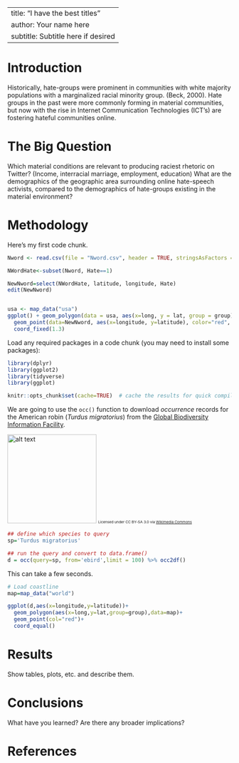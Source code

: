
---
title: "I have the best titles"
author: Your name here
subtitle: Subtitle here if desired
---

# Introduction
Historically, hate-groups were prominent in communities with white majority populations with a marginalized racial minority group. (Beck, 2000). Hate groups in the past were more commonly forming in material communities, but now with the rise in Internet Communication Technologies (ICT’s) are fostering hateful communities online.  


# The Big Question

Which material conditions are relevant to producing raciest rhetoric on Twitter? (Income, interracial marriage, employment, education)  What are the demographics of the geographic area surrounding online hate-speech activists, compared to the demographics of hate-groups existing in the material environment?

# Methodology

Here's my first code chunk.
```r
Nword <- read.csv(file = "Nword.csv", header = TRUE, stringsAsFactors = FALSE)

NWordHate<-subset(Nword, Hate==1)

NewNword=select(NWordHate, latitude, longitude, Hate)
edit(NewNword)


usa <- map_data("usa")
ggplot() + geom_polygon(data = usa, aes(x=long, y = lat, group = group)) + 
  geom_point(data=NewNword, aes(x=longitude, y=latitude), color="red", size = .2) +
  coord_fixed(1.3)
```

Load any required packages in a code chunk (you may need to install some packages):

```r
library(dplyr)
library(ggplot2)
library(tidyverse)
library(ggplot)

knitr::opts_chunk$set(cache=TRUE)  # cache the results for quick compiling
```


We are going to use the `occ()` function to download _occurrence_ records for the American robin (_Turdus migratorius_) from the [Global Biodiversity Information Facility](gbif.org).

<img src="https://upload.wikimedia.org/wikipedia/commons/b/b8/Turdus-migratorius-002.jpg" alt="alt text" width="200">
<small><small><small>Licensed under CC BY-SA 3.0 via [Wikimedia Commons](https://commons.wikimedia.org/wiki/File:Turdus-migratorius-002.jpg#/media/File:Turdus-migratorius-002.jpg)</small></small></small>

```r
## define which species to query
sp='Turdus migratorius'

## run the query and convert to data.frame()
d = occ(query=sp, from='ebird',limit = 100) %>% occ2df()
```
This can take a few seconds.

```r
# Load coastline
map=map_data("world")

ggplot(d,aes(x=longitude,y=latitude))+
  geom_polygon(aes(x=long,y=lat,group=group),data=map)+
  geom_point(col="red")+
  coord_equal()
```


# Results

Show tables, plots, etc. and describe them.

# Conclusions

What have you learned?  Are there any broader implications?

# References


